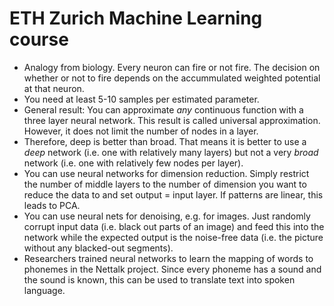 # ETH Zurich Machine Learning course

* Analogy from biology. Every neuron can fire or not fire. The decision on 
  whether or not to fire depends on the accummulated weighted potential at 
  that neuron.
* You need at least 5-10 samples per estimated parameter.
* General result: You can approximate *any* continuous function with a three 
  layer neural network. This result is called universal approximation. However, 
  it does not limit the number of nodes in a layer.
* Therefore, deep is better than broad. That means it is better to use a *deep* 
  network (i.e. one with relatively many layers) but not a very *broad* 
  network (i.e. one with relatively few nodes per layer).
* You can use neural networks for dimension reduction. Simply restrict the 
  number of middle layers to the number of dimension you want to reduce the
  data to and set output = input layer. If patterns are linear, this leads to 
  PCA.
* You can use neural nets for denoising, e.g. for images. Just randomly corrupt
  input data (i.e. black out parts of an image) and feed this into the network
  while the expected output is the noise-free data (i.e. the picture without
  any blacked-out segments).
* Researchers trained neural networks to learn the mapping of words to phonemes
  in the Nettalk project. Since every phoneme has a sound and the sound is 
  known, this can be used to translate text into spoken language. 
